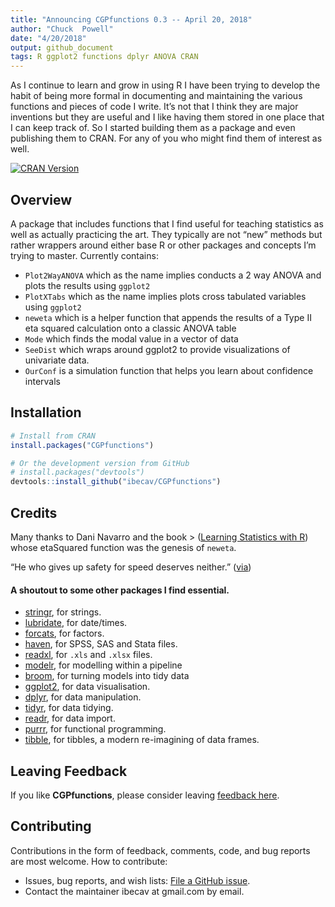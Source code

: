 ```yaml
---
title: "Announcing CGPfunctions 0.3 -- April 20, 2018"
author: "Chuck  Powell"
date: "4/20/2018"
output: github_document
tags: R ggplot2 functions dplyr ANOVA CRAN
---
```


As I continue to learn and grow in using R I have been trying to develop the habit of being more formal in documenting and maintaining the various functions and pieces of code I write.  It's not that I think they are major inventions but they are useful and I like having them stored in one place that I can keep track of. So I started building them as a package and even publishing them to CRAN. For any of you who might find them of interest as well.

[![CRAN Version](https://www.r-pkg.org/badges/version/CGPfunctions)](https://CRAN.R-project.org/package=CGPfunctions) 

## Overview

A package that includes functions that I find useful for teaching statistics as well as actually practicing the art.  They typically are not "new" methods but rather wrappers around either base R or other packages and concepts I'm trying to master.  Currently contains:

- `Plot2WayANOVA` which as the name implies conducts a 2 way ANOVA and plots the results using `ggplot2`
- `PlotXTabs` which as the name implies plots cross tabulated variables using `ggplot2`
- `neweta` which is a helper function that appends the results of a Type II eta squared calculation onto a classic ANOVA table
- `Mode` which finds the modal value in a vector of data
- `SeeDist` which wraps around ggplot2 to provide visualizations of univariate data.
- `OurConf` is a simulation function that helps you learn about confidence intervals

## Installation

```r
# Install from CRAN
install.packages("CGPfunctions")

# Or the development version from GitHub
# install.packages("devtools")
devtools::install_github("ibecav/CGPfunctions")
```

## Credits

Many thanks to Dani Navarro and the book &gt; ([Learning Statistics with R](http://www.compcogscisydney.com/learning-statistics-with-r.html)) whose etaSquared function was the genesis of `neweta`.

"He who gives up safety for speed deserves neither." ([via](https://twitter.com/hadleywickham/status/504368538874703872))

#### A shoutout to some other packages I find essential.

* [stringr](https://github.com/tidyverse/stringr), for strings.
* [lubridate](https://github.com/hadley/lubridate), for date/times.
* [forcats](https://github.com/hadley/forcats), for factors.
* [haven](https://github.com/hadley/haven), for SPSS, SAS and Stata files.
* [readxl](https://github.com/hadley/readxl), for `.xls` and `.xlsx` files.
* [modelr](https://github.com/hadley/modelr), for modelling within a pipeline
* [broom](https://github.com/dgrtwo/broom), for turning models into tidy data
* [ggplot2](http://ggplot2.tidyverse.org), for data visualisation.
* [dplyr](http://dplyr.tidyverse.org), for data manipulation.
* [tidyr](http://tidyr.tidyverse.org), for data tidying.
* [readr](http://readr.tidyverse.org), for data import.
* [purrr](http://purrr.tidyverse.org), for functional programming.
* [tibble](http://tibble.tidyverse.org), for tibbles, a modern re-imagining of data frames.

## Leaving Feedback

If you like **CGPfunctions**, please consider leaving [feedback here](https://github.com/ibecav/CGPfunctions/issues).

## Contributing

Contributions in the form of feedback, comments, code, and bug reports
are most welcome. How to contribute:

  - Issues, bug reports, and wish lists: [File a GitHub
    issue](https://github.com/ibecav/CGPfunctions/issues).
  - Contact the maintainer ibecav at gmail.com by email.

